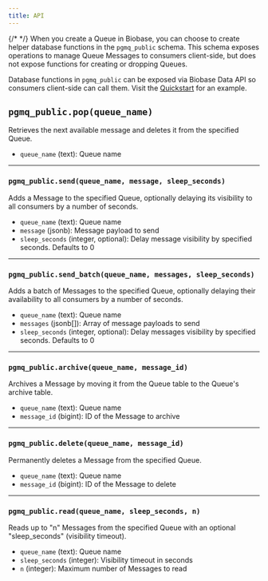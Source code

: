```yaml
---
title: API
---
```


{/* <!-- vale off --> */}
When you create a Queue in Biobase, you can choose to create helper database functions in the `pgmq_public` schema. This schema exposes operations to manage Queue Messages to consumers client-side, but does not expose functions for creating or dropping Queues.

Database functions in `pgmq_public` can be exposed via Biobase Data API so consumers client-side can call them. Visit the [Quickstart](/docs/guides/queues/quickstart) for an example.

## `pgmq_public.pop(queue_name)`

Retrieves the next available message and deletes it from the specified Queue.

- `queue_name` (text): Queue name

---

### `pgmq_public.send(queue_name, message, sleep_seconds)`

Adds a Message to the specified Queue, optionally delaying its visibility to all consumers by a number of seconds.

- `queue_name` (text): Queue name
- `message` (jsonb): Message payload to send
- `sleep_seconds` (integer, optional): Delay message visibility by specified seconds. Defaults to 0

---

### `pgmq_public.send_batch(queue_name, messages, sleep_seconds)`

Adds a batch of Messages to the specified Queue, optionally delaying their availability to all consumers by a number of seconds.

- `queue_name` (text): Queue name
- `messages` (jsonb[]): Array of message payloads to send
- `sleep_seconds` (integer, optional): Delay messages visibility by specified seconds. Defaults to 0

---

### `pgmq_public.archive(queue_name, message_id)`

Archives a Message by moving it from the Queue table to the Queue's archive table.

- `queue_name` (text): Queue name
- `message_id` (bigint): ID of the Message to archive

---

### `pgmq_public.delete(queue_name, message_id)`

Permanently deletes a Message from the specified Queue.

- `queue_name` (text): Queue name
- `message_id` (bigint): ID of the Message to delete

---

### `pgmq_public.read(queue_name, sleep_seconds, n)`

Reads up to "n" Messages from the specified Queue with an optional "sleep_seconds" (visibility timeout).

- `queue_name` (text): Queue name
- `sleep_seconds` (integer): Visibility timeout in seconds
- `n` (integer): Maximum number of Messages to read
